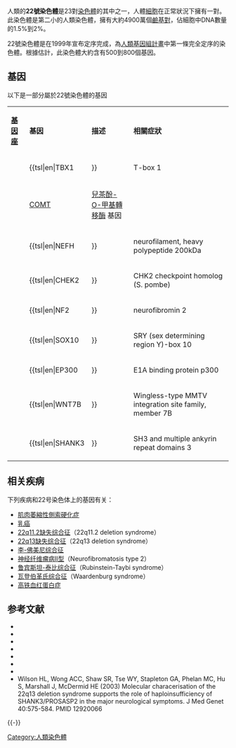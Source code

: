 {{染色體
|名称=22號染色體
|染色體圖=Chromosome 22.svg
|标题=22號染色體
|物種=''Homo sapiens''
|類型=[[體染色體|體染色體]]
|基因數量=500-800
}}

人類的'''22號染色體'''是23對[[染色體|染色體]]的其中之一，人體[[細胞|細胞]]在正常狀況下擁有一對。此染色體是第二小的人類染色體，擁有大約4900萬個[[鹼基對|鹼基對]]，佔細胞中DNA數量的1.5%到2%。

22號染色體是在1999年宣布定序完成，為[[人類基因組計畫|人類基因組計畫]]中第一條完全定序的染色體。根據估計，此染色體大約含有500到800個基因。

== 基因 ==
以下是一部分屬於22號染色體的基因

{| class="wikitable"
| '''[[基因座|基因座]]''' || '''基因''' || '''描述''' || '''相關症狀'''
 |- 
 | {{Locus|22|q|11|.21}} || {{tsl|en|TBX1||}}|| T-box 1
 |- 
 | {{Locus|22|q|11|.21-q11.23}} || [[儿茶酚-O-甲基转移酶|COMT]]||[[兒茶酚-O-甲基轉移酶|兒茶酚-O-甲基轉移酶]] 基因
 |- 
 | {{Locus|22|q|12|.1-q13.1}} || {{tsl|en|NEFH||}}|| neurofilament, heavy polypeptide 200kDa
 |- 
 | {{Locus|22|q|12|.1}}|| {{tsl|en|CHEK2||}}|| CHK2 checkpoint homolog (S. pombe)
 |- 
 | {{Locus|22|q|12|.2}}  || {{tsl|en|NF2||}}|| neurofibromin 2 || 双侧[[听神经瘤|听神经瘤]]
 |- 
 | {{Locus|22|q|13|}} || {{tsl|en|SOX10||}}|| SRY (sex determining region Y)-box 10 
 |- 
 | {{Locus|22|q|13|.2}} || {{tsl|en|EP300||}}|| E1A binding protein p300
 |- 
 | {{Locus|22|q|13|.3}} || {{tsl|en|WNT7B||}}|| Wingless-type MMTV integration site family, member 7B
 |- 
 | {{Locus|22|q|13|.3}} || {{tsl|en|SHANK3||}}|| SH3 and multiple ankyrin repeat domains 3 || [[22q13缺失综合征|22q13缺失综合征]]
|}

== 相关疾病 ==
下列疾病和22号染色体上的基因有关：
* [[肌肉萎縮性側索硬化症|肌肉萎縮性側索硬化症]]
* [[乳癌|乳癌]]
* [[迪喬治症候群|22q11.2缺失综合征]]（22q11.2 deletion syndrome）
* [[22q13缺失综合征|22q13缺失综合征]]（22q13 deletion syndrome）
* [[李-佛美尼综合征|李-佛美尼综合征]]
* [[神经纤维瘤病Ⅱ型|神经纤维瘤病Ⅱ型]]（Neurofibromatosis type 2）
* [[鲁宾斯坦-泰比综合征|鲁宾斯坦-泰比综合征]]（Rubinstein-Taybi syndrome）
* [[瓦登伯革氏综合征|瓦登伯革氏综合征]]（Waardenburg syndrome）
* [[高铁血红蛋白症|高铁血红蛋白症]]

== 参考文献 ==
* {{cite journal en| author=Dunham I, Shimizu N, Roe BA, Chissoe S, Hunt AR, Collins JE, Bruskiewich R, Beare DM, Clamp M, Smink LJ, Ainscough R, Almeida JP, Babbage A, Bagguley C, Bailey J, Barlow K, Bates KN, Beasley O, Bird CP, Blakey S, Bridgeman AM, Buck D, Burgess J, Burrill WD, O'Brien KP | title=The DNA sequence of human chromosome 22 | journal=Nature | year=1999 | pages=489–95 | volume=402 | issue=6761  | id=PMID 10591208}}
* {{cite journal en| author=Gilbert F | title=Disease genes and chromosomes: disease maps of the human genome. Chromosome 22 | journal=Genet Test | year=1998 | pages=89–97 | volume=2 | issue=1  | id=PMID 10464604}}
* {{cite journal en| author=Kurzrock R, Kantarjian HM, Druker BJ, Talpaz M | title=Philadelphia chromosome-positive leukemias: from basic mechanisms to molecular therapeutics | journal=Ann Intern Med | year=2003 | pages=819–30 | volume=138 | issue=10  | id=PMID 12755554}}
* {{cite journal en| author=Maynard TM, Haskell GT, Lieberman JA, LaMantia AS | title=22q11 DS: genomic mechanisms and gene function in DiGeorge/velocardiofacial syndrome | journal=Int J Dev Neurosci | year=2002 | pages=407–19 | volume=20 | issue=3-5  | id=PMID 12175881}}
* {{cite journal en| author=McDermid HE, Morrow BE | title=Genomic disorders on 22q11 | url=https://archive.org/details/sim_american-journal-of-human-genetics_2002-05_70_5/page/1077 | journal=Am J Hum Genet | year=2002 | pages=1077–88 | volume=70 | issue=5  | id=PMID 11925570}}
* {{cite journal en| author=McDonald-McGinn DM, Kirschner R, Goldmuntz E, Sullivan K, Eicher P, Gerdes M, Moss E, Solot C, Wang P, Jacobs I, Handler S, Knightly C, Heher K, Wilson M, Ming JE, Grace K, Driscoll D, Pasquariello P, Randall P, Larossa D, Emanuel BS, Zackai EH | title=The Philadelphia story: the 22q11.2 deletion: report on 250 patients | journal=Genet Couns | year=1999 | pages=11–24 | volume=10 | issue=1  | id=PMID 10191425}}
* {{cite journal en| author=Rinn JL, Euskirchen G, Bertone P, Martone R, Luscombe NM, Hartman S, Harrison PM, Nelson FK, Miller P, Gerstein M, Weissman S, Snyder M | title=The transcriptional activity of human Chromosome 22 | journal=Genes Dev | year=2003 | pages=529–40 | volume=17 | issue=4  | id=PMID 12600945}}
* Wilson HL, Wong ACC, Shaw SR, Tse WY, Stapleton GA, Phelan MC, Hu S, Marshall J, McDermid HE (2003) Molecular characerisation of the 22q13 deletion syndrome supports the role of haploinsufficiency of SHANK3/PROSASP2 in the major neurological symptoms. J Med Genet 40:575-584. PMID 12920066

{{-}}
{{人类基因组}}

[[Category:人類染色體|Category:人類染色體]]